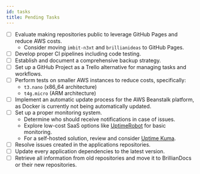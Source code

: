 ```yaml
---
id: tasks
title: Pending Tasks
---
```


- [ ] Evaluate making repositories public to leverage GitHub Pages and reduce AWS costs.
  - Consider moving `imbit-n3xt` and `brillianideas` to GitHub Pages.
- [ ] Develop proper CI pipelines including code testing.
- [ ] Establish and document a comprehensive backup strategy.
- [ ] Set up a GitHub Project as a Trello alternative for managing tasks and workflows.
- [ ] Perform tests on smaller AWS instances to reduce costs, specifically:
  - `t3.nano` (x86_64 architecture)
  - `t4g.micro` (ARM architecture)
- [ ] Implement an automatic update process for the AWS Beanstalk platform, as Docker is currently not being automatically updated.
- [ ] Set up a proper monitoring system.
  - Determine who should receive notifications in case of issues.
  - Explore low-cost SaaS options like [UptimeRobot](https://uptimerobot.com) for basic monitoring.
  - For a self-hosted solution, review and consider [Uptime Kuma](https://github.com/louislam/uptime-kuma).
- [ ] Resolve issues created in the applications repositories.
- [ ] Update every application dependencies to the latest version.
- [ ] Retrieve all information from old repositories and move it to BrillianDocs or their new repositories.